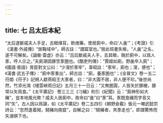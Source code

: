 ```yaml
---
---
---
```

title: 七 吕太后本紀
---




“太后遂斷戚夫人手足，去眼煇耳，飲瘖藥，使居廁中，命曰‘人彘’”；《考證》引《漢書·外戚傳》“居鞠域中”，師古註：“謂窟室也。”按此班書失檢，“人彘”之名，遂不可解矣。《論衡·雷虚》亦云：“吕后斷戚夫人手，去其眼，臵於廁中，以爲人豕，呼人示之。”夫廁溷固豚笠豕圈也。《酷吏列傳》：“賈姬如廁，野彘卒入廁”；《國語·晉語》胥臣對文公曰：“少溲於豕牢”，韋昭註：“豕牢，廁也；溲，便也”；《漢書·武五子傳》：“廁中豕羣出”，師古註：“廁，養豕圂也”；《全晉文》卷一五二苻朗《苻子》記朔人獻燕昭王大豕者，曰：“非大圊不居，非人便不珍。”後世尚然，竹添光鴻《棧雲峽雨日記》五月三十一日云：“又無圂圊，人皆矢於豚栅，豚常以矢爲食。”《太平廣記》 卷三三三《刁緬》則引《紀聞》云：“廁神形如大豬”，豈本地風光歟？戚夫人居廁中，故命曰“彘”曰“豕”耳。豕既食穢而字音又同“矢”，古人因以爲謔，如《太平廣記》卷二五四引《朝野僉載》張元一嘲武懿宗詩云：“忽然逢着賊，騎豬向南竄”，自解之曰：“騎豬者，夾豕走也”，即謂驚怖而矢溺俱下也。